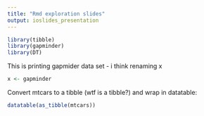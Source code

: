 ```yaml
---
title: "Rmd exploration slides"
output: ioslides_presentation
---
```


```r
library(tibble)
library(gapminder)
library(DT)
```


This is printing gapmider data set - i think renaming x
```r
x <- gapminder
```

Convert mtcars to a tibble (wtf is a tibble?) and wrap in datatable:
```r
datatable(as_tibble(mtcars))
```